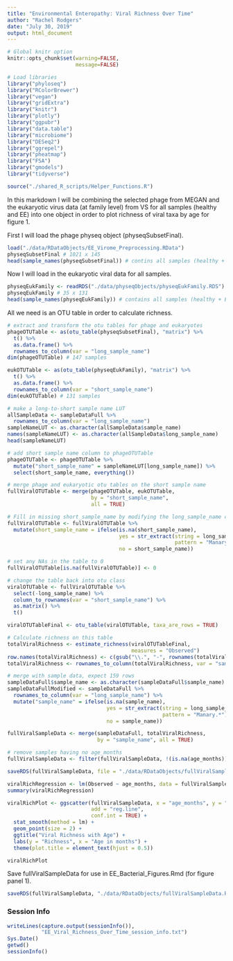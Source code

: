 ```yaml
---
title: "Environmental Enteropathy: Viral Richness Over Time"
author: "Rachel Rodgers"
date: "July 30, 2019"
output: html_document
---
```


```r
# Global knitr option
knitr::opts_chunk$set(warning=FALSE,
                      message=FALSE)

# Load libraries
library("phyloseq")
library("RColorBrewer")
library("vegan")
library("gridExtra")
library("knitr")
library("plotly")
library("ggpubr")
library("data.table")
library("microbiome")
library("DESeq2")
library("ggrepel")
library("pheatmap")
library("FSA")
library("gmodels")
library("tidyverse")

source("./shared_R_scripts/Helper_Functions.R")
```

In this markdown I will be combining the selected phage from MEGAN and the eukaryotic virus data (at family level) from VS for all samples (healthy and EE) into one object in order to plot richness of viral taxa by age for figure 1.

First I will load the phage physeq object (physeqSubsetFinal).

```r
load("./data/RDataObjects/EE_Virome_Preprocessing.RData")
physeqSubsetFinal # 1021 x 145
head(sample_names(physeqSubsetFinal)) # contins all samples (healthy + EE)
```

Now I will load in the eukaryotic viral data for all samples.

```r
physeqEukFamily <- readRDS("./data/physeqObjects/physeqEukFamily.RDS")
physeqEukFamily # 35 x 131
head(sample_names(physeqEukFamily)) # contains all samples (healthy + EE)
```

All we need is an OTU table in order to calculate richness.

```r
# extract and transform the otu tables for phage and eukaryotes
phageOTUTable <- as(otu_table(physeqSubsetFinal), "matrix") %>% 
  t() %>% 
  as.data.frame() %>% 
  rownames_to_column(var = "long_sample_name")
dim(phageOTUTable) # 147 samples

eukOTUTable <- as(otu_table(physeqEukFamily), "matrix") %>% 
  t() %>% 
  as.data.frame() %>% 
  rownames_to_column(var = "short_sample_name")
dim(eukOTUTable) # 131 samples

# make a long-to-short sample name LUT
allSampleData <- sampleDataFull %>% 
  rownames_to_column(var = "long_sample_name")
sampleNameLUT <- as.character(allSampleData$sample_name)
names(sampleNameLUT) <- as.character(allSampleData$long_sample_name)
head(sampleNameLUT)

# add short sample name column to phageOTUTable
phageOTUTable <- phageOTUTable %>% 
  mutate("short_sample_name" = sampleNameLUT[long_sample_name]) %>% 
  select(short_sample_name, everything())

# merge phage and eukaryotic otu tables on the short sample name
fullViralOTUTable <- merge(phageOTUTable, eukOTUTable,
                           by = "short_sample_name",
                           all = TRUE)

# Fill in missing short_sample_name by modifying the long_sample_name column
fullViralOTUTable <- fullViralOTUTable %>% 
  mutate(short_sample_name = ifelse(is.na(short_sample_name),
                                    yes = str_extract(string = long_sample_name, 
                                                      pattern = "Manary.*"),
                                    no = short_sample_name))

# set any NAs in the table to 0
fullViralOTUTable[is.na(fullViralOTUTable)] <- 0

# change the table back into otu class
viralOTUTable <- fullViralOTUTable %>% 
  select(-long_sample_name) %>% 
  column_to_rownames(var = "short_sample_name") %>% 
  as.matrix() %>% 
  t()

viralOTUTableFinal <- otu_table(viralOTUTable, taxa_are_rows = TRUE)

# Calculate richness on this table
totalViralRichness <- estimate_richness(viralOTUTableFinal,
                                        measures = "Observed")
row.names(totalViralRichness) <- c(gsub("\\.", "-", rownames(totalViralRichness)))
totalViralRichness <- rownames_to_column(totalViralRichness, var = "sample_name")

# merge with sample data, expect 159 rows
sampleDataFull$sample_name <- as.character(sampleDataFull$sample_name)
sampleDataFullModified <- sampleDataFull %>% 
  rownames_to_column(var = "long_sample_name") %>% 
  mutate("sample_name" = ifelse(is.na(sample_name),
                                yes = str_extract(string = long_sample_name,
                                                  pattern = "Manary.*"),
                                no = sample_name))

fullViralSampleData <- merge(sampleDataFull, totalViralRichness,
                             by = "sample_name", all = TRUE)

# remove samples having no age_months
fullViralSampleData <- filter(fullViralSampleData, !(is.na(age_months)))

saveRDS(fullViralSampleData, file = "./data/RDataObjects/fullViralSampleData.RDS")
```

```r
viralRichRegression <- lm(Observed ~ age_months, data = fullViralSampleData)
summary(viralRichRegression)

viralRichPlot <- ggscatter(fullViralSampleData, x = "age_months", y = "Observed", 
                           add = "reg.line",
                           conf.int = TRUE) +
  stat_smooth(method = lm) +
  geom_point(size = 2) +
  ggtitle("Viral Richness with Age") +
  labs(y = "Richness", x = "Age in months") +
  theme(plot.title = element_text(hjust = 0.5))

viralRichPlot
```

Save fullViralSampleData for use in EE_Bacterial_Figures.Rmd (for figure panel 1).

```r
saveRDS(fullViralSampleData, "./data/RDataObjects/fullViralSampleData.RDS")
```

### Session Info

```r
writeLines(capture.output(sessionInfo()), 
           "EE_Viral_Richness_Over_Time_session_info.txt")
Sys.Date()
getwd()
sessionInfo()
```
